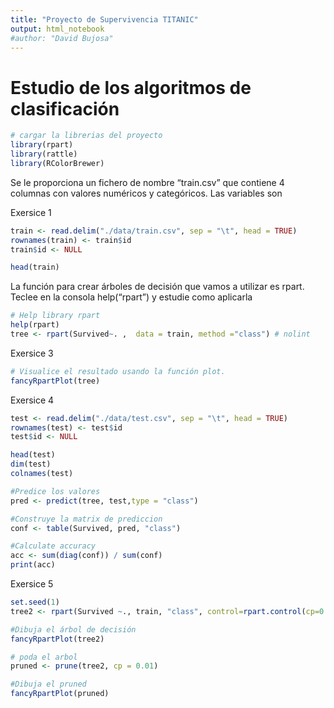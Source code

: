 ```yaml
---
title: "Proyecto de Supervivencia TITANIC"
output: html_notebook
#author: "David Bujosa"
---
```



# Estudio de los algoritmos de clasificación


```r
# cargar la librerias del proyecto
library(rpart)
library(rattle)
library(RColorBrewer)
```

Se le proporciona un fichero de nombre “train.csv” que contiene 4 columnas con valores numéricos
y categóricos. Las variables son

Exersice 1
```r
train <- read.delim("./data/train.csv", sep = "\t", head = TRUE)
rownames(train) <- train$id
train$id <- NULL

head(train)
```

La función para crear árboles de decisión que vamos a utilizar es rpart. Teclee en la consola 
help(“rpart”) y estudie como aplicarla

```r
# Help library rpart
help(rpart)
tree <- rpart(Survived~. ,  data = train, method ="class") # nolint
```

Exersice 3
```r
# Visualice el resultado usando la función plot.
fancyRpartPlot(tree)
```

Exersice 4
```r
test <- read.delim("./data/test.csv", sep = "\t", head = TRUE)
rownames(test) <- test$id
test$id <- NULL

head(test)
dim(test)
colnames(test)

#Predice los valores
pred <- predict(tree, test,type = "class")

#Construye la matrix de prediccion
conf <- table(Survived, pred, "class")

#Calculate accuracy
acc <- sum(diag(conf)) / sum(conf)
print(acc)
```

Exersice 5
```r
set.seed(1)
tree2 <- rpart(Survived ~., train, "class", control=rpart.control(cp=0.00001))

#Dibuja el árbol de decisión
fancyRpartPlot(tree2)

# poda el arbol
pruned <- prune(tree2, cp = 0.01)

#Dibuja el pruned
fancyRpartPlot(pruned)
```


